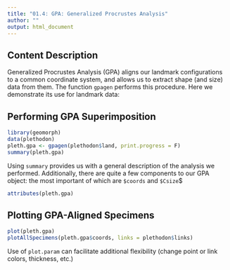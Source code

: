 ---
title: "01.4: GPA: Generalized Procrustes Analysis"
author: ""
output: html_document
---

## **Content Description**

Generalized Procrustes Analysis (GPA) aligns our landmark configurations to a common coordinate system, and allows us to extract shape (and size) data from them. The function `gpagen` performs this procedure. Here we demonstrate its use for landmark data: 

## **Performing GPA Superimposition**

```{r eval=TRUE}
library(geomorph)
data(plethodon)
pleth.gpa <- gpagen(plethodon$land, print.progress = F)
summary(pleth.gpa)
```

Using `summary` provides us with a general description of the analysis we performed. Additionally, there are quite a few components to our GPA object: the most important of which are `$coords` and `$Csize`$

```{r eval=TRUE}
attributes(pleth.gpa)
```


## **Plotting GPA-Aligned Specimens**

```{r eval=TRUE}
plot(pleth.gpa)
plotAllSpecimens(pleth.gpa$coords, links = plethodon$links)
```

Use of `plot.param` can facilitate additional flexibility (change point or link colors, thickness, etc.)
